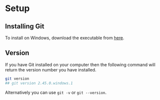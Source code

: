 # Setup

## Installing Git

To install on Windows, download the executable from [here](https://git-scm.com/).

## Version

If you have Git installed on your computer then the following command will
return the version number you have installed.

```bash
git version
## git version 2.45.0.windows.1
```

::: {.callout-note}
Alternatively you can use `git -v` or `git --version`.
:::
